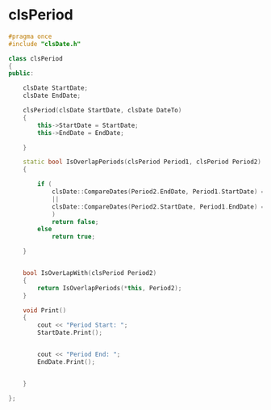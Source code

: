 # clsPeriod

```c++ copy
#pragma once
#include "clsDate.h"

class clsPeriod
{
public:

    clsDate StartDate;
    clsDate EndDate;

    clsPeriod(clsDate StartDate, clsDate DateTo)
    {
        this->StartDate = StartDate;
        this->EndDate = EndDate;

    }

    static bool IsOverlapPeriods(clsPeriod Period1, clsPeriod Period2)
    {

        if (
            clsDate::CompareDates(Period2.EndDate, Period1.StartDate) == clsDate::enDateCompare::Before
            ||
            clsDate::CompareDates(Period2.StartDate, Period1.EndDate) == clsDate::enDateCompare::After
            )
            return false;
        else
            return true;

    }


    bool IsOverLapWith(clsPeriod Period2)
    {
        return IsOverlapPeriods(*this, Period2);
    }

    void Print()
    {
        cout << "Period Start: ";
        StartDate.Print();


        cout << "Period End: ";
        EndDate.Print();


    }

};
```